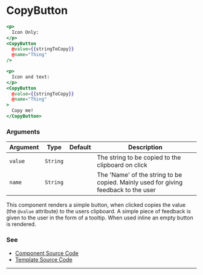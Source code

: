 # CopyButton

```hbs preview-template
<p>
  Icon Only:
</p>
<CopyButton
  @value={{stringToCopy}}
  @name="Thing"
/>

<p>
  Icon and text:
</p>
<CopyButton
  @value={{stringToCopy}}
  @name="Thing"
>
  Copy me!
</CopyButton>
```

### Arguments

| Argument | Type | Default | Description |
| --- | --- | --- | --- |
| `value` | `String` | | The string to be copied to the clipboard on click |
| `name` | `String` | | The 'Name' of the string to be copied. Mainly used for giving feedback to the user |

This component renders a simple button, when clicked copies the value (the `@value` attribute) to the users clipboard. A simple piece of feedback is given to the user in the form of a tooltip. When used inline an empty button is rendered.

### See

- [Component Source Code](./index.js)
- [Template Source Code](./index.hbs)

---
